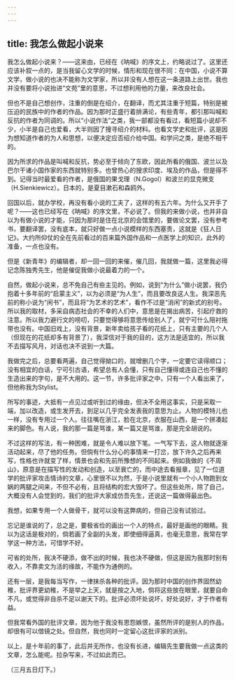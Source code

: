 ```yaml
---
---
---
```

title: 我怎么做起小说来
---



我怎么做起小说来？——这来由，已经在《呐喊》的序文上，约略说过了。这里还应该补叙一点的，是当我留心文学的时候，情形和现在很不同：在中国，小说不算文学，做小说的也决不能称为文学家，所以并没有人想在这一条道路上出世。我也并没有要将小说抬进“文苑”里的意思，不过想利用他的力量，来改良社会。

但也不是自己想创作，注重的倒是在绍介，在翻译，而尤其注重于短篇，特别是被压迫的民族中的作者的作品。因为那时正盛行着排满论，有些青年，都引那叫喊和反抗的作者为同调的。所以“小说作法”之类，我一部都没有看过，看短篇小说却不少，小半是自己也爱看，大半则因了搜寻绍介的材料。也看文学史和批评，这是因为想知道作者的为人和思想，以便决定应否绍介给中国。和学问之类，是绝不相干的。

因为所求的作品是叫喊和反抗，势必至于倾向了东欧，因此所看的俄国、波兰以及巴尔干诸小国作家的东西就特别多。也曾热心的搜求印度、埃及的作品，但是得不到。记得当时最爱看的作者，是俄国的果戈理（N.Gogol）和波兰的显克微支（H.Sienkiewicz）。日本的，是夏目漱石和森鸥外。

回国以后，就办学校，再没有看小说的工夫了，这样的有五六年。为什么又开手了呢？——这也已经写在《呐喊》的序文里，不必说了。但我的来做小说，也并非自以为有做小说的才能，只因为那时是住在北京的会馆里的，要做论文罢，没有参考书，要翻译罢，没有底本，就只好做一点小说模样的东西塞责，这就是《狂人日记》。大约所仰仗的全在先前看过的百来篇外国作品和一点医学上的知识，此外的准备，一点也没有。

但是《新青年》的编辑者，却一回一回的来催，催几回，我就做一篇，这里我必得记念陈独秀先生，他是催促我做小说最着力的一个。

自然，做起小说来，总不免自己有些主见的。例如，说到“为什么”做小说罢，我仍抱着十多年前的“启蒙主义”，以为必须是“为人生”，而且要改良这人生。我深恶先前的称小说为“闲书”，而且将“为艺术的艺术”，看作不过是“消闲”的新式的别号。所以我的取材，多采自病态社会的不幸的人们中，意思是在揭出病苦，引起疗救的注意。所以我力避行文的唠叨，只要觉得够将意思传给别人了，就宁可什么陪衬拖带也没有。中国旧戏上，没有背景，新年卖给孩子看的花纸上，只有主要的几个人（但现在的花纸却多有背景了），我深信对于我的目的，这方法是适宜的，所以我不去描写风月，对话也决不说到一大篇。

我做完之后，总要看两遍，自己觉得拗口的，就增删几个字，一定要它读得顺口；没有相宜的白话，宁可引古语，希望总有人会懂，只有自己懂得或连自己也不懂的生造出来的字句，是不大用的。这一节，许多批评家之中，只有一个人看出来了，但他称我为Stylist。

所写的事迹，大抵有一点见过或听到过的缘由，但决不全用这事实，只是采取一端，加以改造，或生发开去，到足以几乎完全发表我的意思为止。人物的模特儿也一样，没有专用过一个人。往往嘴在浙江，脸在北京，衣服在山西，是一个拼凑起来的脚色。有人说，我的那一篇是骂谁，某一篇又是骂谁，那是完全胡说的。

不过这样的写法，有一种困难，就是令人难以放下笔。一气写下去，这人物就逐渐活动起来，尽了他的任务。但倘有什么分心的事情来一打岔，放下许久之后再来写，性格也许就变了样，情景也会和先前所豫想的不同起来。例如我做的《不周山》，原意是在描写性的发动和创造，以至衰亡的，而中途去看报章，见了一位道学的批评家攻击情诗的文章，心里很不以为然，于是小说里就有一个小人物跑到女娲的两腿之间来，不但不必有，且将结构的宏大毁坏了。但这些处所，除了自己，大概没有人会觉到的，我们的批评大家成仿吾先生，还说这一篇做得最出色。

我想，如果专用一个人做骨干，就可以没有这弊病的，但自己没有试验过。

忘记是谁说的了，总之是，要极省俭的画出一个人的特点，最好是画他的眼睛。我以为这话是极对的，倘若画了全副的头发，即使细得逼真，也毫无意思，我常在学学这一种方法，可惜学不好。

可省的处所，我决不硬添，做不出的时候，我也决不硬做，但这是因为我那时别有收入，不靠卖文为活的缘故，不能作为通例的。

还有一层，是我每当写作，一律抹杀各种的批评。因为那时中国的创作界固然幼稚，批评界更幼稚，不是举之上天，就是按之入地，倘将这些放在眼里，就要自命不凡，或觉得非自杀不足以谢天下的。批评必须坏处说坏，好处说好，才于作者有益。

但我常看外国的批评文章，因为他于我没有恩怨嫉恨，虽然所评的是别人的作品，却很有可以借镜之处。但自然，我也同时一定留心这批评家的派别。

以上，是十年前的事了，此后并无所作，也没有长进，编辑先生要我做一点这类的文章，怎么能呢。拉杂写来，不过如此而已。

（三月五日灯下。）